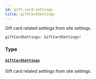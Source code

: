 ```yaml
---
id: gift-card-settings
title: giftCardSettings
---
```


Gift card related settings from site settings.

```graphql
giftCardSettings: GiftCardSettings!

```

### Type

#### [`GiftCardSettings`](../../../developer/api-reference/objects/gift-card-settings)

Gift card related settings from site settings.
